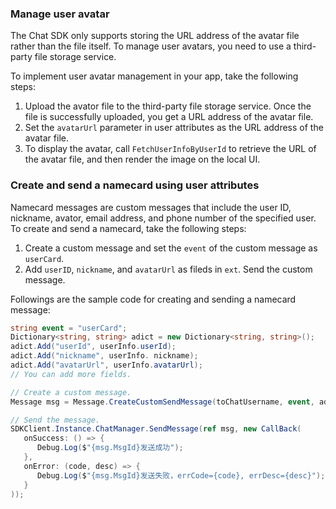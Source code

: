 <PlatformWrapper platform="unity">

### Manage user avatar

The Chat SDK only supports storing the URL address of the avatar file rather than the file itself. To manage user avatars, you need to use a third-party file storage service.

To implement user avatar management in your app, take the following steps:

1. Upload the avator file to the third-party file storage service. Once the file is successfully uploaded, you get a URL address of the avatar file.
2. Set the `avatarUrl` parameter in user attributes as the URL address of the avatar file.
3. To display the avatar, call `FetchUserInfoByUserId` to retrieve the URL of the avatar file, and then render the image on the local UI.

### Create and send a namecard using user attributes

Namecard messages are custom messages that include the user ID, nickname, avator, email address, and phone number of the specified user. To create and send a namecard, take the following steps:

1. Create a custom message and set the `event` of the custom message as `userCard`.
2. Add `userID`, `nickname`, and `avatarUrl` as fileds in `ext`. Send the custom message.

Followings are the sample code for creating and sending a namecard message:

```C#
string event = "userCard";
Dictionary<string, string> adict = new Dictionary<string, string>();
adict.Add("userId", userInfo.userId);
adict.Add("nickname", userInfo. nickname);
adict.Add("avatarUrl", userInfo.avatarUrl);
// You can add more fields.

// Create a custom message.
Message msg = Message.CreateCustomSendMessage(toChatUsername, event, adict);

// Send the message.
SDKClient.Instance.ChatManager.SendMessage(ref msg, new CallBack(
   onSuccess: () => {
      Debug.Log($"{msg.MsgId}发送成功");
   },
   onError: (code, desc) => {
      Debug.Log($"{msg.MsgId}发送失败，errCode={code}, errDesc={desc}");
   }
));
```

</PlatformWrapper>